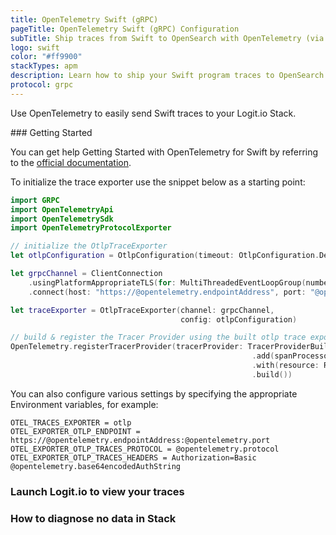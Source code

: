 ```yaml
---
title: OpenTelemetry Swift (gRPC)
pageTitle: OpenTelemetry Swift (gRPC) Configuration
subTitle: Ship traces from Swift to OpenSearch with OpenTelemetry (via gRPC)
logo: swift
color: "#ff9900"
stackTypes: apm
description: Learn how to ship your Swift program traces to OpenSearch with our example configurations.
protocol: grpc
---
```


Use OpenTelemetry to easily send Swift traces to your Logit.io Stack.

<Steps>
  ### Getting Started

  You can get help Getting Started with OpenTelemetry for Swift by referring to the 
  [official documentation](https://opentelemetry.io/docs/instrumentation/swift/getting-started/).
  
  To initialize the trace exporter use the snippet below as a starting point:

  ```swift copy showLineNumbers /@opentelemetry.endpointAddress/ /"@opentelemetry.port:strip_quotes"/
  import GRPC
  import OpenTelemetryApi
  import OpenTelemetrySdk
  import OpenTelemetryProtocolExporter

  // initialize the OtlpTraceExporter
  let otlpConfiguration = OtlpConfiguration(timeout: OtlpConfiguration.DefaultTimeoutInterval)

  let grpcChannel = ClientConnection
      .usingPlatformAppropriateTLS(for: MultiThreadedEventLoopGroup(numberOfThreads:1))
      .connect(host: "https://@opentelemetry.endpointAddress", port: "@opentelemetry.port:strip_quotes")

  let traceExporter = OtlpTraceExporter(channel: grpcChannel,
                                        config: otlpConfiguration)

  // build & register the Tracer Provider using the built otlp trace exporter
  OpenTelemetry.registerTracerProvider(tracerProvider: TracerProviderBuilder()
                                                        .add(spanProcessor:SimpleSpanProcessor(spanExporter: traceExporter))
                                                        .with(resource: Resource())
                                                        .build())
  ```

  You can also configure various settings by specifying the appropriate Environment variables, for example:

  ```env copy /@opentelemetry.endpointAddress/ /@opentelemetry.port/ /@opentelemetry.base64encodedAuthString/ /@opentelemetry.protocol/
  OTEL_TRACES_EXPORTER = otlp
  OTEL_EXPORTER_OTLP_ENDPOINT = https://@opentelemetry.endpointAddress:@opentelemetry.port
  OTEL_EXPORTER_OTLP_TRACES_PROTOCOL = @opentelemetry.protocol
  OTEL_EXPORTER_OTLP_TRACES_HEADERS = Authorization=Basic @opentelemetry.base64encodedAuthString
  ```

  ### Launch Logit.io to view your traces

  <LaunchStack utmMedium="apm" utmCampaign="swift" source="apm_swift_grpc" />

  ### How to diagnose no data in Stack

  <DiagnoseNoData />
</Steps>